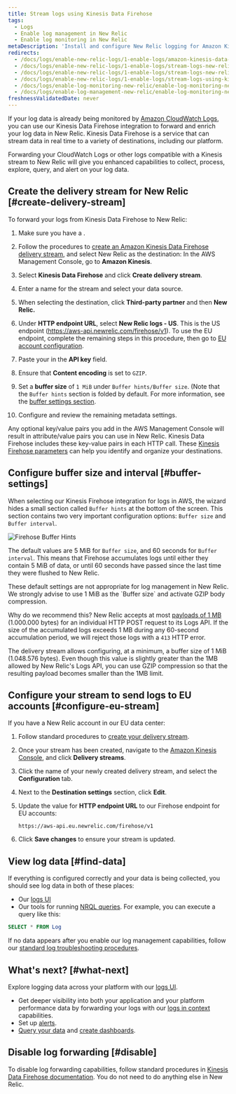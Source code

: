 ```yaml
---
title: Stream logs using Kinesis Data Firehose
tags:
  - Logs
  - Enable log management in New Relic
  - Enable log monitoring in New Relic
metaDescription: 'Install and configure New Relic logging for Amazon Kinesis Data Firehose, so you can use our enhanced log management capabilities.'
redirects:
  - /docs/logs/enable-new-relic-logs/1-enable-logs/amazon-kinesis-data-firehose
  - /docs/logs/enable-new-relic-logs/1-enable-logs/stream-logs-new-relic-using-amazon-kinesis-data-firehose
  - /docs/logs/enable-new-relic-logs/1-enable-logs/stream-logs-new-relic-using-kinesis-data-firehose
  - /docs/logs/enable-new-relic-logs/1-enable-logs/stream-logs-using-kinesis-data-firehose
  - /docs/logs/enable-log-monitoring-new-relic/enable-log-monitoring-new-relic/stream-logs-using-kinesis-data-firehose
  - /docs/logs/enable-log-management-new-relic/enable-log-monitoring-new-relic/stream-logs-using-kinesis-data-firehose
freshnessValidatedDate: never
---
```



If your log data is already being monitored by [Amazon CloudWatch Logs](https://docs.aws.amazon.com/AmazonCloudWatch/latest/logs/WhatIsCloudWatchLogs.html), you can use our Kinesis Data Firehose integration to forward and enrich your log data in New Relic. Kinesis Data Firehose is a service that can stream data in real time to a variety of destinations, including our platform.

Forwarding your CloudWatch Logs or other logs compatible with a Kinesis stream to New Relic will give you enhanced <InlinePopover type="logs" /> capabilities to collect, process, explore, query, and alert on your log data.

## Create the delivery stream for New Relic [#create-delivery-stream]

To forward your logs from Kinesis Data Firehose to New Relic:

1. Make sure you have a <InlinePopover type="licenseKey" />.

2. Follow the procedures to [create an Amazon Kinesis Data Firehose delivery stream](https://docs.aws.amazon.com/firehose/latest/dev/basic-create.html), and select New Relic as the destination: In the AWS Management Console, go to <DNT>**Amazon Kinesis**</DNT>.

3. Select <DNT>**Kinesis Data Firehose**</DNT> and click <DNT>**Create delivery stream**</DNT>.

4. Enter a name for the stream and select your data source.

5. When selecting the destination, click <DNT>**Third-party partner**</DNT> and then <DNT>**New Relic.**</DNT>

6. Under <DNT>**HTTP endpoint URL**</DNT>, select <DNT>**New Relic logs - US**</DNT>. This is the US endpoint (https://aws-api.newrelic.com/firehose/v1). To use the EU endpoint, complete the remaining steps in this procedure, then go to [EU account configuration](#configure-eu-stream).

7. Paste your <InlinePopover type="licenseKey" /> in the <DNT>**API key**</DNT> field.

8. Ensure that <DNT>**Content encoding**</DNT> is set to `GZIP`.

9. Set a <DNT>**buffer size**</DNT> of `1 MiB` under `Buffer hints/Buffer size`. (Note that the `Buffer hints` section is folded by default. For more information, see the [buffer settings section](#buffer-settings).

10. Configure and review the remaining metadata settings.

Any optional key/value pairs you add in the AWS Management Console will result in attribute/value pairs you can use in New Relic. Kinesis Data Firehose includes these key-value pairs in each HTTP call. These [Kinesis Firehose parameters](https://docs.aws.amazon.com/firehose/latest/dev/create-destination.html#create-destination-new-relic) can help you identify and organize your destinations.


## Configure buffer size and interval [#buffer-settings]

When selecting our Kinesis Firehose integration for logs in AWS, the wizard hides a small section called `Buffer hints` at the bottom of the screen. This section contains two very important configuration options: `Buffer size` and `Buffer interval`.

<img
  title="Firehose Buffer Hints"
  alt="Firehose Buffer Hints"
  src={logsAWSKinesisFirehoseBufferHints}
/>

The default values are 5 MiB for `Buffer size`, and 60 seconds for `Buffer interval`. This means that Firehose accumulates logs until either they contain 5 MiB of data, or until 60 seconds have passed since the last time they were flushed to New Relic.

<Callout variant="important">
  These default settings are not appropriate for log management in New Relic. We strongly advise to use 1 MiB as the `Buffer size` and activate GZIP body compression.
</Callout>

Why do we recommend this? New Relic accepts at most [payloads of 1 MB](/docs/logs/log-api/introduction-log-api/#limits) (1.000.000 bytes) for an individual HTTP POST request to its Logs API. If the size of the accumulated logs exceeds 1 MB during any 60-second accumulation period, we will reject those logs with a `413` HTTP error.

The delivery stream allows configuring, at a minimum, a buffer size of 1 MiB (1.048.576 bytes). Even though this value is slightly greater than the 1MB allowed by New Relic's Logs API, you can use GZIP compression so that the resulting payload becomes smaller than the 1MB limit.

## Configure your stream to send logs to EU accounts [#configure-eu-stream]

If you have a New Relic account in our EU data center:

1. Follow standard procedures to [create your delivery stream](#create-delivery-stream).

2. Once your stream has been created, navigate to the [Amazon Kinesis Console](https://console.aws.amazon.com/kinesis/), and click <DNT>**Delivery streams**</DNT>.

3. Click the name of your newly created delivery stream, and select the <DNT>**Configuration**</DNT> tab.

4. Next to the <DNT>**Destination settings**</DNT> section, click <DNT>**Edit**</DNT>.

5. Update the value for <DNT>**HTTP endpoint URL**</DNT> to our Firehose endpoint for EU accounts:

    ```
    https://aws-api.eu.newrelic.com/firehose/v1
    ```

6. Click <DNT>**Save changes**</DNT> to ensure your stream is updated.

<InstallFeedback />

## View log data [#find-data]

If everything is configured correctly and your data is being collected, you should see log data in both of these places:

* Our [logs UI](https://one.newrelic.com/launcher/logger.log-launcher)
* Our tools for running [NRQL queries](/docs/chart-builder/use-chart-builder/choose-data/use-advanced-nrql-mode-specify-data). For example, you can execute a query like this:

```sql
SELECT * FROM Log
```

If no data appears after you enable our log management capabilities, follow our [standard log troubleshooting procedures](/docs/logs/log-management/troubleshooting/no-log-data-appears-ui/).

## What's next? [#what-next]

Explore logging data across your platform with our [logs UI](/docs/logs/log-management/ui-data/use-logs-ui/).

* Get deeper visibility into both your application and your platform performance data by forwarding your logs with our [logs in context](/docs/logs/enable-log-management-new-relic/configure-logs-context/configure-logs-context-apm-agents/) capabilities.
* Set up [alerts](/docs/alerts-applied-intelligence/new-relic-alerts/alert-conditions/create-alert-conditions/).
* [Query your data](/docs/query-your-data/explore-query-data/get-started/introduction-querying-new-relic-data/) and [create dashboards](/docs/query-your-data/explore-query-data/dashboards/introduction-dashboards/).

## Disable log forwarding [#disable]

To disable log forwarding capabilities, follow standard procedures in [Kinesis Data Firehose documentation](https://docs.aws.amazon.com/firehose/latest/dev/basic-create.html). You do not need to do anything else in New Relic.
